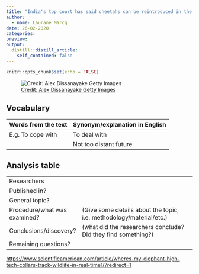 ```yaml
---
title: "India's top court has said cheetahs can be reintroduced in the country, 70 years after they were wiped out."
author:
  - name: Laurane Marcq
date: 26-02-2020
categories:
preview: 
output:
  distill::distill_article:
    self_contained: false
---
```


```r
knitr::opts_chunk$set(echo = FALSE)
```


![ [Credit: Alex Dissanayake Getty Images](https://www.gettyimages.be/detail/foto/dusk-falling-as-elephants-grazing-kenya-stockfotos/187255538) ](image/where-s-my-elephant.jpg)

## Vocabulary 

| Words from the text | Synonym/explanation in English |
| ------------------- | ------------------------------ |
| E.g. To cope with   | To deal with                   |
|                     | Not too distant future         |

## Analysis table 

|                              |                                                                     |
| ---------------------------- | ------------------------------------------------------------------- |
| Researchers                  |                      |
| Published in?                |                                                       |
| General topic?               |   |
| Procedure/what was examined? | (Give some details about the topic, i.e. methodology/material/etc.) |
| Conclusions/discovery?       |  (what did the researchers conclude? Did they find something?)      |
| Remaining questions?         |    |


<https://www.scientificamerican.com/article/wheres-my-elephant-high-tech-collars-track-wildlife-in-real-time1/?redirect=1>



